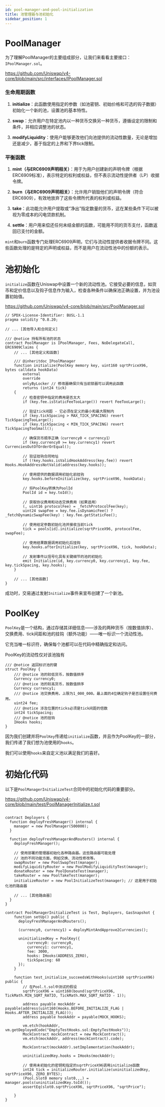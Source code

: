 ```yaml
---
id: pool-manager-and-pool-initialization
title: 池管理器与池初始化
sidebar_position: 1
---
```


# PoolManager
为了理解PoolManager的主要组成部分，让我们来看看主要接口：`IPoolManager.sol`。

https://github.com/Uniswap/v4-core/blob/main/src/interfaces/IPoolManager.sol

### 生命周期函数

1. **initialize**：此函数使用指定的参数（如池密钥、初始价格和可选的钩子数据）初始化一个新的池，设置池的基本特性。

2. **swap**：允许用户在特定池内以一种货币交换另一种货币，遵循设定的限制和条件，并相应调整池的状态。

3. **modifyLiquidity**：使用户能够更改他们向池提供的流动性数量，无论是增加还是减少，基于指定的上界和下界tick限制。

### 平衡函数
1. **mint（与ERC6909声明相关）**：用于为用户创建新的声明令牌（根据ERC6909标准），表示特定的权利或权益，但不表示流动性提供者（LP）收据令牌。

2. **burn（与ERC6909声明相关）**：允许用户销毁他们的声明令牌（符合ERC6909），有效地放弃了这些令牌所代表的权利或权益。

3. **take**：此功能允许用户提取或“净出”指定数量的货币，这在某些条件下可以被视为零成本的闪电贷款机制。

4. **settle**：用户用来偿还任何未结金额的函数，可能用不同的货币支付，函数返回已支付的金额。

`mint`和`burn`函数专门处理ERC6909声明，它们与流动性提供者收据令牌不同。这些函数处理的是特定的声明或权益，而不是用户在流动性池中的份额的表示。

# 池初始化
`initialize`函数在Uniswap中设置一个新的流动性池。它接受必要的信息，如货币和定价信息以及钩子信息作为输入，检查各种条件以确保池正确设置，并为池设置初始值。

https://github.com/Uniswap/v4-core/blob/main/src/PoolManager.sol
```solidity
// SPDX-License-Identifier: BUSL-1.1
pragma solidity ^0.8.20;

// ... [其他导入和合同定义]

/// @notice 持有所有池的状态
contract PoolManager is IPoolManager, Fees, NoDelegateCall, ERC6909Claims {
    // ... [其他定义和函数]

    /// @inheritdoc IPoolManager
    function initialize(PoolKey memory key, uint160 sqrtPriceX96, bytes calldata hookData)
        external
        override
        onlyByLocker // 修改器确保只有当前锁器可以调用此函数
        returns (int24 tick)
    {
        // 检查密钥中指定的费用是否太大
        if (key.fee.isStaticFeeTooLarge()) revert FeeTooLarge();

        // 验证tick间距 - 它必须在定义的最小和最大限制内
        if (key.tickSpacing > MAX_TICK_SPACING) revert TickSpacingTooLarge();
        if (key.tickSpacing < MIN_TICK_SPACING) revert TickSpacingTooSmall();

        // 确保货币顺序正确（currency0 < currency1）
        if (key.currency0 >= key.currency1) revert CurrenciesOutOfOrderOrEqual();

        // 验证挂钩合同地址
        if (!key.hooks.isValidHookAddress(key.fee)) revert Hooks.HookAddressNotValid(address(key.hooks));

        // 使用提供的数据调用初始化前挂钩
        key.hooks.beforeInitialize(key, sqrtPriceX96, hookData);

        // 将PoolKey转换为PoolId
        PoolId id = key.toId();

        // 获取协议费用和动态交换费用（如果适用）
        (, uint16 protocolFee) = _fetchProtocolFee(key);
        uint24 swapFee = key.fee.isDynamicFee() ? _fetchDynamicSwapFee(key) : key.fee.getStaticFee();

        // 使用给定参数初始化池并接收当前tick
        tick = pools[id].initialize(sqrtPriceX96, protocolFee, swapFee);

        // 使用结果数据调用初始化后挂钩
        key.hooks.afterInitialize(key, sqrtPriceX96, tick, hookData);

        // 发射事件以信号化具有关键细节的池的初始化
        emit Initialize(id, key.currency0, key.currency1, key.fee, key.tickSpacing, key.hooks);
    }

    // ... [其他函数]
}
```
成功时，交易通过发射`Initialize`事件来宣布创建了一个新池。

# PoolKey

`PoolKey`是一个结构，通过存储其详细信息——涉及的两种货币（按数值排序）、交换费用、tick间距和池的挂钩（额外功能）——唯一标识一个流动性池。

它充当唯一标识符，确保每个池都可以在代码中精确指定和访问。

PoolKey的流动性仅对该池独有

```solidity
/// @notice 返回标识池的键
struct PoolKey {
    /// @notice 池的较低货币，按数值排序
    Currency currency0;
    /// @notice 池的较高货币，按数值排序
    Currency currency1;
    /// @notice 池交换费用，上限为1_000_000。最上面的4位确定钩子是否设置任何费用。
    uint24 fee;
    /// @notice 涉及位置的ticks必须是tick间距的倍数
    int24 tickSpacing;
    /// @notice 池的挂钩
    IHooks hooks;
}
```

因为我们创建并将`PoolKey`传递给`initialize`函数，并且作为PoolKey的一部分，我们传递了我们想为池使用的`hooks`。

我们可以使用`hooks`来自定义池以满足我们的喜好。

# 初始化代码
以下是`PoolManagerInitializeTest`合同中的初始化代码的重要部分。

https://github.com/Uniswap/v4-core/blob/main/test/PoolManagerInitialize.t.sol
```solidity

contract Deployers {
  function deployFreshManager() internal {
    manager = new PoolManager(500000);
  }

  function deployFreshManagerAndRouters() internal {
    deployFreshManager();

    // 使用部署的管理器初始化各种路由器。这些路由器可能处理
    // 池的不同功能方面，例如交换、流动性修改等。
    swapRouter = new PoolSwapTest(manager);
    modifyLiquidityRouter = new PoolModifyLiquidityTest(manager);
    donateRouter = new PoolDonateTest(manager);
    takeRouter = new PoolTakeTest(manager);
    initializeRouter = new PoolInitializeTest(manager); // 这是用于初始化池的路由器

    // ... [其他路由器]
  }
}

contract PoolManagerInitializeTest is Test, Deployers, GasSnapshot {
    function setUp() public {
      deployFreshManagerAndRouters();

      (currency0, currency1) = deployMintAndApprove2Currencies();

      uninitializedKey = PoolKey({
          currency0: currency0,
          currency1: currency1,
          fee: 3000,
          hooks: IHooks(ADDRESS_ZERO),
          tickSpacing: 60
      });
    }

    function test_initialize_succeedsWithHooks(uint160 sqrtPriceX96) public {
        // 在Pool.t.sol中测试的假设
        sqrtPriceX96 = uint160(bound(sqrtPriceX96, TickMath.MIN_SQRT_RATIO, TickMath.MAX_SQRT_RATIO - 1));

        address payable mockAddr = payable(address(uint160(Hooks.BEFORE_INITIALIZE_FLAG | Hooks.AFTER_INITIALIZE_FLAG)));
        address payable hookAddr = payable(MOCK_HOOKS);

        vm.etch(hookAddr, vm.getDeployedCode("EmptyTestHooks.sol:EmptyTestHooks"));
        MockContract mockContract = new MockContract();
        vm.etch(mockAddr, address(mockContract).code);

        MockContract(mockAddr).setImplementation(hookAddr);

        uninitializedKey.hooks = IHooks(mockAddr);

        // 使用未初始化的密钥和指定的sqrtPriceX96调用initialize函数
        int24 tick = initializeRouter.initialize(uninitializedKey, sqrtPriceX96, ZERO_BYTES);
        (Pool.Slot0 memory slot0,,,) = manager.pools(uninitializedKey.toId());
        assertEq(slot0.sqrtPriceX96, sqrtPriceX96, "sqrtPrice");

    }
}
```